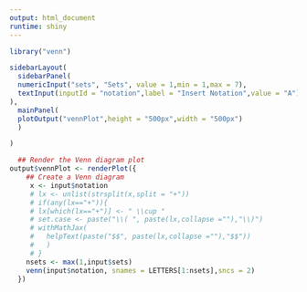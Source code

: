 ```yaml
---
output: html_document
runtime: shiny
---
```



```r
library("venn")

sidebarLayout(
  sidebarPanel(
  numericInput("sets", "Sets", value = 1,min = 1,max = 7),
  textInput(inputId = "notation",label = "Insert Notation",value = "A")
),
  mainPanel(
  plotOutput("vennPlot",height = "500px",width = "500px")
  )

)

  ## Render the Venn diagram plot
output$vennPlot <- renderPlot({
    ## Create a Venn diagram
     x <- input$notation
     # lx <- unlist(strsplit(x,split = "+"))
     # if(any(lx=="+")){
     # lx[which(lx=="+")] <- " \\cup "
     # set.case <- paste("\\( ", paste(lx,collapse =""),"\\)")
     # withMathJax(
     #   helpText(paste("$$", paste(lx,collapse =""),"$$"))
     #   )
     # }
    nsets <- max(1,input$sets)
    venn(input$notation, snames = LETTERS[1:nsets],sncs = 2)
  })
```

